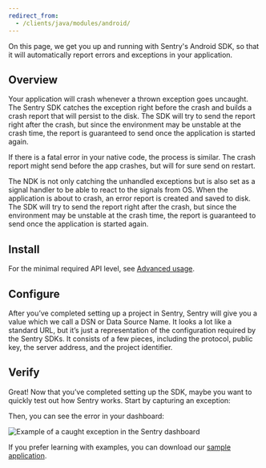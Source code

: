 ```yaml
---
redirect_from:
  - /clients/java/modules/android/
---
```


On this page, we get you up and running with Sentry's Android SDK, so that it will automatically report errors and exceptions in your application.

## Overview

Your application will crash whenever a thrown exception goes uncaught. The Sentry SDK catches the exception right before the crash and builds a crash report that will persist to the disk. The SDK will try to send the report right after the crash, but since the environment may be unstable at the crash time, the report is guaranteed to send once the application is started again.

If there is a fatal error in your native code, the process is similar. The crash report might send before the app crashes, but will for sure send on restart.

The NDK is not only catching the unhandled exceptions but is also set as a signal handler to be able to react to the signals from OS. When the application is about to crash, an error report is created and saved to disk. The SDK will try to send the report right after the crash, but since the environment may be unstable at the crash time, the report is guaranteed to send once the application is started again.

## Install

<PlatformContent includePath="getting-started-install" />

<Note>

For the minimal required API level, see [Advanced usage](usage/advanced-usage/).

</Note>

## Configure

After you’ve completed setting up a project in Sentry, Sentry will give you a value which we call a DSN or Data Source Name. It looks a lot like a standard URL, but it’s just a representation of the configuration required by the Sentry SDKs. It consists of a few pieces, including the protocol, public key, the server address, and the project identifier.

<PlatformContent includePath="getting-started-config" />

## Verify

Great! Now that you’ve completed setting up the SDK, maybe you want to quickly test out how Sentry works. Start by capturing an exception:

<PlatformContent includePath="getting-started-verify" />

Then, you can see the error in your dashboard:

![Example of a caught exception in the Sentry dashboard](/images/android_error.png?width=790&height=138)

If you prefer learning with examples, you can download our [sample application](https://github.com/getsentry/sentry-java/tree/master/sentry-samples/sentry-samples-android).

<PageGrid nextSteps header="Next Steps" />
